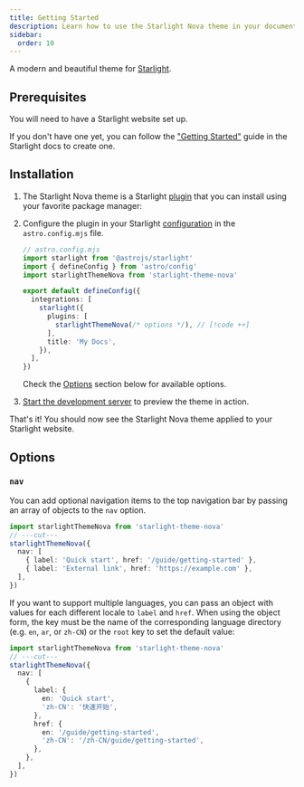 ```yaml
---
title: Getting Started
description: Learn how to use the Starlight Nova theme in your documentation.
sidebar:
  order: 10
---
```


A modern and beautiful theme for [Starlight](https://starlight.astro.build).

## Prerequisites

You will need to have a Starlight website set up.

If you don't have one yet, you can follow the ["Getting Started"](https://starlight.astro.build/getting-started) guide in the Starlight docs to create one.

## Installation


<Steps>

1. The Starlight Nova theme is a Starlight [plugin](https://starlight.astro.build/reference/plugins/) that you can install using your favorite package manager:

   <CodePackageManagers packages="starlight-theme-nova" />

2. Configure the plugin in your Starlight [configuration](https://starlight.astro.build/reference/configuration/#plugins) in the `astro.config.mjs` file.

   ```ts twoslash
   // astro.config.mjs
   import starlight from '@astrojs/starlight'
   import { defineConfig } from 'astro/config'
   import starlightThemeNova from 'starlight-theme-nova'

   export default defineConfig({
     integrations: [
       starlight({
         plugins: [
           starlightThemeNova(/* options */), // [!code ++]
         ],
         title: 'My Docs',
       }),
     ],
   })
   ```

   Check the [Options](#options) section below for available options.

3. [Start the development server](https://starlight.astro.build/getting-started/#start-the-development-server) to preview the theme in action.

</Steps>

That's it! You should now see the Starlight Nova theme applied to your Starlight website.

## Options

### `nav`

You can add optional navigation items to the top navigation bar by passing an array of objects to the `nav` option.

```ts twoslash
import starlightThemeNova from 'starlight-theme-nova'
// ---cut---
starlightThemeNova({
  nav: [
    { label: 'Quick start', href: '/guide/getting-started' },
    { label: 'External link', href: 'https://example.com' },
  ],
})
```

If you want to support multiple languages, you can pass an object with values for each different locale to `label` and `href`. When using the object form, the key must be the name of the corresponding language directory (e.g. `en`, `ar`, or `zh-CN`) or the `root` key to set the default value:

```ts twoslash
import starlightThemeNova from 'starlight-theme-nova'
// ---cut---
starlightThemeNova({
  nav: [
    {
      label: {
        en: 'Quick start',
        'zh-CN': '快速开始',
      },
      href: {
        en: '/guide/getting-started',
        'zh-CN': '/zh-CN/guide/getting-started',
      },
    },
  ],
})
```

